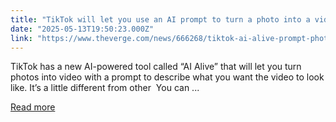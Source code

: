 ```yaml
---
title: "TikTok will let you use an AI prompt to turn a photo into a video"
date: "2025-05-13T19:50:23.000Z"
link: "https://www.theverge.com/news/666268/tiktok-ai-alive-prompt-photo-image-video"
---
```


TikTok has a new AI-powered tool called “AI Alive” that will let you turn photos into video with a prompt to describe what you want the video to look like. It’s a little different from other 
You can ...

[Read more](https://www.theverge.com/news/666268/tiktok-ai-alive-prompt-photo-image-video)
